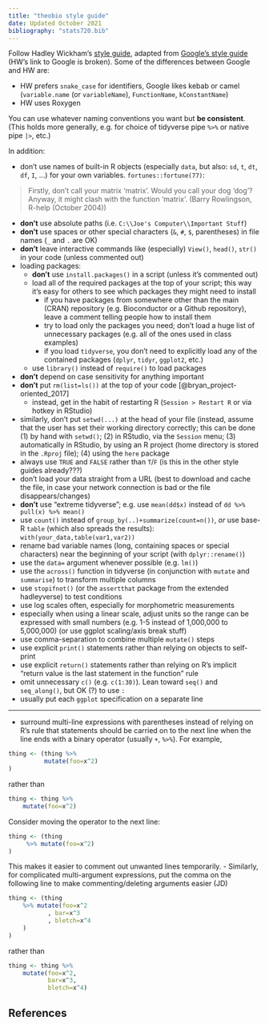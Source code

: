 ```yaml
---
title: "theobio style guide"
date: Updated October 2021
bibliography: "stats720.bib"
---
```


<!-- FIXME: why do square brackets get mangled??? -->
<!-- Something to do with the two-step process (html via md) -->

Follow Hadley Wickham's [style guide](http://adv-r.had.co.nz/Style.html), adapted from [Google's style guide](https://google.github.io/styleguide/Rguide.xml) (HW's link to Google is broken). Some of the differences between Google and HW are:

- HW prefers `snake_case` for identifiers, Google likes kebab or camel (`variable.name` (or `variableName`), `FunctionName`, `kConstantName`)
- HW uses Roxygen

You can use whatever naming conventions you want but **be consistent**. (This holds more generally, e.g. for choice of tidyverse pipe `%>%` or native pipe `|>`, etc.)

In addition:

- don't use names of built-in R objects (especially `data`, but also: `sd`, `t`, `dt`, `df`, `I`, ...) for your own variables. `fortunes::fortune(77)`:

> Firstly, don't call your matrix 'matrix'. Would you call your dog 'dog'? Anyway, it might clash with the function 'matrix'. (Barry Rowlingson, R-help (October 2004))

- **don't** use absolute paths (i.e. `C:\\Joe's Computer\\Important Stuff`)
- **don't** use spaces or other special characters (`&`, `#`, `$`, parentheses) in file names (`_` and `.` are OK)
- **don't** leave interactive commands like (especially) `View()`, `head()`, `str()` in your code (unless commented out)
- loading packages:
	- **don't** use `install.packages()` in a script (unless it's commented out)	
	- load all of the required packages at the top of your script; this way it's easy for others to see which packages they might need to install
	     - if you have packages from somewhere other than the main (CRAN) repository (e.g. Bioconductor or a Github repository), leave a comment telling people how to install them
	 	- try to load only the packages you need; don't load a huge list of unnecessary packages (e.g. all of the ones used in class examples)
		- if you load `tidyverse`, you don't need to explicitly load any of the contained packages (`dplyr`, `tidyr`, `ggplot2`, etc.)
    - use `library()` instead of `require()` to load packages
- **don't** depend on case sensitivity for anything important
- **don't** put `rm(list=ls())` at the top of your code [@bryan_project-oriented_2017]
	- instead, get in the habit of restarting R (`Session > Restart R` or via hotkey in RStudio)
- similarly, don't put `setwd(...)` at the head of your file (instead, assume that the user has set their working directory correctly; this can be done (1) by hand with `setwd()`; (2) in RStudio, via the `Session` menu; (3) automatically in RStudio, by using an R project (home directory is stored in the `.Rproj` file); (4) using the `here` package	
- always use `TRUE` and `FALSE` rather than `T`/`F` (is this in the other style guides already???)
- don't load your data straight from a URL (best to download and cache the file, in case your network connection is bad or the file disappears/changes)
- **don't** use "extreme tidyverse"; e.g. use `mean(dd$x)` instead of `dd %>% pull(x) %>% mean()`
- use `count()` instead of `group_by(..)+summarize(count=n())`, *or* use base-R `table` (which also spreads the results): `with(your_data,table(var1,var2))`
- rename bad variable names (long, containing spaces or special characters) near the beginning of your script (with `dplyr::rename()`)
- use the `data=` argument whenever possible (e.g. `lm()`)
- use the `across()` function in tidyverse (in conjunction with `mutate` and `summarise`) to transform multiple columns
- use `stopifnot()` (or the `assertthat` package from the extended hadleyverse) to test conditions
- use log scales often, especially for morphometric measurements
- especially when using a linear scale, adjust units so the range can be expressed with small numbers (e.g. 1-5 instead of 1,000,000 to 5,000,000) (or use ggplot scaling/axis break stuff)
- use comma-separation to combine multiple `mutate()` steps
- use explicit `print()` statements rather than relying on objects to self-print
- use explicit `return()` statements rather than relying on R's implicit "return value is the last statement in the function" rule
- omit unnecessary `c()` (e.g. `c(1:30)`). Lean toward `seq()` and `seq_along()`, but OK (?) to use `:`
- usually put each `ggplot` specification on a separate line

---

- surround multi-line expressions with parentheses instead of relying on R's rule that statements should be carried on to the next line when the line ends with a binary operator (usually `+`, `%>%`). For example,
```r
thing <- (thing %>%
          mutate(foo=x^2)
)
```
rather than
```r
thing <- thing %>%
    mutate(foo=x^2)
```
Consider moving the operator to the next line:
```r
thing <- (thing
     %>% mutate(foo=x^2)
)
```
This makes it easier to comment out unwanted lines temporarily.
- Similarly, for complicated multi-argument expressions, put the comma on the following line to make commenting/deleting arguments easier (JD)
```r
thing <- (thing 
    %>% mutate(foo=x^2
           , bar=x^3
           , bletch=x^4
	)
)
```
rather than
```r
thing <- thing %>%
    mutate(foo=x^2,
           bar=x^3,
           bletch=x^4)
```

## References
